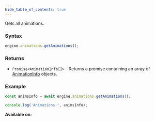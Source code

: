 ```yaml
---
hide_table_of_contents: true
---
```



Gets all animations.

### Syntax

```js
engine.animations.getAnimations();
```

### Returns

- `Promise<AnimationInfo[]>` - Returns a promise containing an array of [AnimationInfo](/sdk/types/AnimationInfo) objects.

### Example

```js
const animsInfo = await engine.animations.getAnimations();

console.log('Animations:', animsInfo);
```

**Available on:** <ClientTag />
